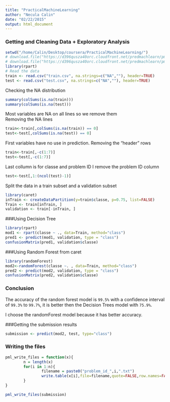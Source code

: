 ```yaml
---
title: "PracticalMachineLearning"
author: "Necula Calin"
date: "02/22/2015"
output: html_document
---
```



### Getting and Cleaning Data + Exploratory Analysis
```r
setwd("/home/Calin/Desktop/coursera/PracticalMachineLearning/")
# download.file("https://d396qusza40orc.cloudfront.net/predmachlearn/pml-training.csv","train.csv", method="curl")
# download.file("https://d396qusza40orc.cloudfront.net/predmachlearn/pml-testing.csv","test.csv", method="curl")
library(rpart)
# Read the data 
train <- read.csv("train.csv", na.strings=c("NA",""), header=TRUE)
test <- read.csv("test.csv", na.strings=c("NA",""), header=TRUE)
```

| Checking the NA distribution
```r
summary(colSums(is.na(train)))
summary(colSums(is.na(test)))
```

| Most variables are NA on all lines so we remove them
| Removing the NA lines

```r
train<-train[,colSums(is.na(train)) == 0]
test<-test[,colSums(is.na(test)) == 0]
```
First variables have no use in prediction.
Removing the "header" rows
```r
train<-train[,-c(1:7)]
test<-test[,-c(1:7)]
```

Last collumn is for classe and problem ID I remove the problem ID column
```r
test<-test[,1:(ncol(test)-1)]
```

Split the data in a train subset and a validation subset
```r
library(caret)
inTrain <- createDataPartition(y=train$classe, p=0.75, list=FALSE)
Train <- train[inTrain, ] 
validation <- train[-inTrain, ]
```

###Using Decision Tree
```r
library(rpart)
mod1 <- rpart(classe ~ ., data=Train, method="class")
pred1 <- predict(mod1, validation, type = "class")
confusionMatrix(pred1, validation$classe)
```

###Using Random Forest from caret
```r
library(randomForest)
mod2<-randomForest(classe ~. , data=Train, method="class")
pred2 <- predict(mod2, validation, type = "class")
confusionMatrix(pred2, validation$classe)
```
### Conclusion
The accuracy of the random forest model is `99.5%` with a confidence interval of `99.3%` to `99.7%`, it is better then the Decision Trees model with `75.9%`.

| I choose the randomForest model because it has better accuracy.

###Getting the submission results
```r
submission <- predict(mod2, test, type="class")
```
### Writing the files
```r
pml_write_files = function(x){
        n = length(x)
        for(i in 1:n){
                filename = paste0("problem_id_",i,".txt")
                write.table(x[i],file=filename,quote=FALSE,row.names=FALSE,col.names=FALSE)
        }
}

pml_write_files(submission)
```